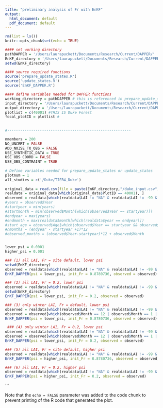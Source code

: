 ```yaml
---
title: "preliminary analysis of Fr with EnKF"
output:
  html_document: default
  pdf_document: default
---
```


```r
rm(list = ls())
knitr::opts_chunk$set(echo = TRUE)

#### set working directory
pathDAPPER = '/Users/laurapuckett/Documents/Research/Current/DAPPER/' 
EnKF_directory = '/Users/laurapuckett/Documents/Research/Current/DAPPER/analysis_tools/'
setwd(EnKF_directory)

#### source required functions
source('prepare_update_states.R')
source('update_states.R')
source('EnKF_DAPPER.R')

#### define variables needed for DAPPER functions
working_directory = pathDAPPER # this is referenced in prepare_update_states(), and prepare_obs()
input_directory = '/Users/laurapuckett/Documents/Research/Current/DAPPER_inputdata/'
output_directory = '/Users/laurapuckett/Documents/Research/Current/DAPPER_projects/'
plotlist = c(40001) #THIS IS Duke Forest
focal_plotID = plotlist #
  
  
#---------------------------------------------------------

nmembers = 200
NO_UNCERT = FALSE
ADD_NOISE_TO_OBS = FALSE
USE_SYNTHETIC_DATA = TRUE
USE_OBS_COORD = FALSE
USE_OBS_CONTRAINT = TRUE
  
# Define variables needed for prepare_update_states or update_states
plotnum = 1
all_studies = c('/Duke/TIER4_Duke')
  
original_data = read.csv(file = paste(EnKF_directory,"/duke_input.csv", sep = ""), header = TRUE, sep = ",")
realdata = original_data[which(original_data$PlotID == 40001), ]
observed = realdata[which(realdata$LAI != "NA" & realdata$LAI != -99 & realdata$Age != -99), ]
#years = observed$Year
#startyear = min(years)
#startmonth = min(observed$Month[which(observed$Year == startyear)])
#endyear = max(years)
#endmonth = max(realdata$month[which(realdata$year == endyear)])
#start_age = observed$Age[which(observed$Year == startyear && observed$Month == startmonth)]
#nmonths = (endyear - startyear +1)*12
#observed_months = (observed$Year-startyear)*12 + observed$Month


lower_psi = 0.0001
higher_psi = 0.001
```


```r
### (1) all LAI, Fr = site default, lower psi
setwd(EnKF_directory)
observed = realdata[which(realdata$LAI != "NA" & realdata$LAI != -99 & realdata$Age != -99), ]
EnKF_DAPPER(psi = lower_psi, init_Fr = 0.8780736, observed = observed)

```
```r
### (2) all LAI, Fr = 0.2, lower psi
observed = realdata[which(realdata$LAI != "NA" & realdata$LAI != -99 & realdata$Age != -99), ]
setwd(EnKF_directory)
EnKF_DAPPER(psi = lower_psi, init_Fr = 0.2, observed = observed)

```
```r
### (3) only winter LAI, Fr = default, lower psi
observed = realdata[which(realdata$LAI != "NA" & realdata$LAI != -99 & realdata$Age != -99), ]
observed = observed[which(observed$Month == 12 | observed$Month == 1 | observed$Month == 2), ]
EnKF_DAPPER(psi = lower_psi, init_Fr = 0.8780736, observed = observed)

```
```r
 ### (4) only winter LAI, Fr = 0.2, lower psi
observed = realdata[which(realdata$LAI != "NA" & realdata$LAI != -99 & realdata$Age != -99), ]
observed = observed[which(observed$Month == 12 | observed$Month == 1 | observed$Month == 2), ]
EnKF_DAPPER(psi = lower_psi, init_Fr = 0.2, observed = observed)

```

```r
### (5) all LAI, Fr = site default, higher psi
observed = realdata[which(realdata$LAI != "NA" & realdata$LAI != -99 & realdata$Age != -99), ]
EnKF_DAPPER(psi = higher_psi, init_Fr = 0.8780736, observed = observed)

```

```r
### (6) all LAI, Fr = 0.2, higher psi
observed = realdata[which(realdata$LAI != "NA" & realdata$LAI != -99 & realdata$Age != -99), ]
EnKF_DAPPER(psi = higher_psi, init_Fr = 0.2, observed = observed)

```
```

Note that the `echo = FALSE` parameter was added to the code chunk to prevent printing of the R code that generated the plot.
